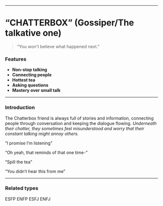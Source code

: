 ___

# “CHATTERBOX” (Gossiper/The talkative one)

> “You won't believe what happened next.”

### Features

- **Non-stop talking**
- **Connecting people**
- **Hottest tea**
- **Asking questions**
- **Mastery over small talk**

___

### Introduction

The Chatterbox friend is always full of stories and information, connecting people through conversation and keeping the dialogue flowing. *Underneath their chatter, they sometimes feel misunderstood and worry that their constant talking might annoy others.*

“I promise I’m listening”

“Oh yeah, that reminds of that one time-”

“Spill the tea”

“You didn’t hear this from me”

___
### Related types

ESFP ENFP ESFJ ENFJ
